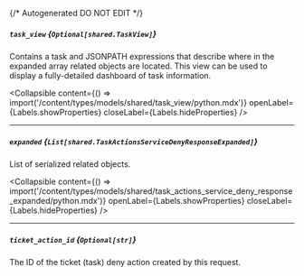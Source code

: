 {/* Autogenerated DO NOT EDIT  */}

##### `task_view` *{`Optional[shared.TaskView]`}*
Contains a task and JSONPATH expressions that describe where in the expanded array related objects are located. This view can be used to display a fully\-detailed dashboard of task information.

<Collapsible content={() => import('/content/types/models/shared/task_view/python.mdx')} openLabel={Labels.showProperties} closeLabel={Labels.hideProperties} />


---
##### `expanded` *{`List[shared.TaskActionsServiceDenyResponseExpanded]`}*
List of serialized related objects.

<Collapsible content={() => import('/content/types/models/shared/task_actions_service_deny_response_expanded/python.mdx')} openLabel={Labels.showProperties} closeLabel={Labels.hideProperties} />


---
##### `ticket_action_id` *{`Optional[str]`}*
The ID of the ticket (task) deny action created by this request.


